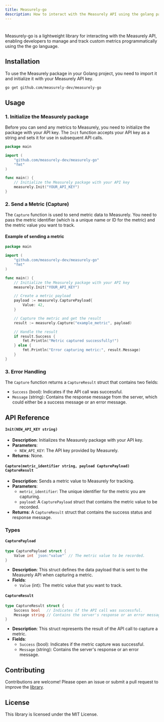 ```yaml
---
title: Measurely-go 
description: How to interact with the Measurely API using the golang package.
---
```


#
Measurely-go is a lightweight library for interacting with the Measurely API, enabling developers to manage and track custom metrics programmatically using the the go language.

## Installation

To use the Measurely package in your Golang project, you need to import it and initialize it with your Measurely API key.

```bash
go get github.com/measurely-dev/measurely-go
```

## Usage

### 1. Initialize the Measurely package

Before you can send any metrics to Measurely, you need to initialize the package with your API key. The `Init` function accepts your API key as a string and sets it for use in subsequent API calls.

```go
package main

import (
	"github.com/measurely-dev/measurely-go"
	"fmt"
)

func main() {
	// Initialize the Measurely package with your API key
	measurely.Init("YOUR_API_KEY")
}
```

### 2. Send a Metric (Capture)

The `Capture` function is used to send metric data to Measurely. You need to pass the metric identifier (which is a unique name or ID for the metric) and the metric value you want to track.

#### Example of sending a metric

```go
package main

import (
	"github.com/measurely-dev/measurely-go"
	"fmt"
)

func main() {
	// Initialize the Measurely package with your API key
	measurely.Init("YOUR_API_KEY")

	// Create a metric payload
	payload := measurely.CapturePayload{
		Value: 42,
	}

	// Capture the metric and get the result
	result := measurely.Capture("example_metric", payload)

	// Handle the result
	if result.Success {
		fmt.Println("Metric captured successfully!")
	} else {
		fmt.Println("Error capturing metric:", result.Message)
	}
}
```

### 3. Error Handling

The `Capture` function returns a `CaptureResult` struct that contains two fields:

- `Success` (bool): Indicates if the API call was successful.
- `Message` (string): Contains the response message from the server, which could either be a success message or an error message.

## API Reference

#### `Init(NEW_API_KEY string)`

- **Description**: Initializes the Measurely package with your API key.
- **Parameters**:
  - `NEW_API_KEY`: The API key provided by Measurely.
- **Returns**: None.

#### `Capture(metric_identifier string, payload CapturePayload) CaptureResult`

- **Description**: Sends a metric value to Measurely for tracking.
- **Parameters**:
  - `metric_identifier`: The unique identifier for the metric you are capturing.
  - `payload`: A `CapturePayload` struct that contains the metric value to be recorded.
- **Returns**: A `CaptureResult` struct that contains the success status and response message.

### Types

#### `CapturePayload`

```go
type CapturePayload struct {
    Value int `json:"value"` // The metric value to be recorded.
}
```

- **Description**: This struct defines the data payload that is sent to the Measurely API when capturing a metric.
- **Fields**:
  - `Value` (int): The metric value that you want to track.

#### `CaptureResult`

```go
type CaptureResult struct {
    Success bool   // Indicates if the API call was successful.
    Message string // Contains the server's response or an error message.
}
```

- **Description**: This struct represents the result of the API call to capture a metric.
- **Fields**:
  - `Success` (bool): Indicates if the metric capture was successful.
  - `Message` (string): Contains the server's response or an error message.

## Contributing

Contributions are welcome! Please open an issue or submit a pull request to improve the [library](https://github.com/measurely-dev/measurely-go).

## License

This library is licensed under the MIT License.

